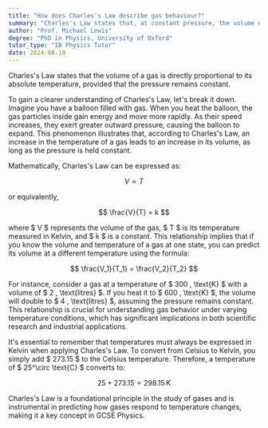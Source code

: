 ```yaml
---
title: "How does Charles's Law describe gas behaviour?"
summary: "Charles's Law states that, at constant pressure, the volume of a gas increases as its temperature rises, demonstrating a direct proportional relationship between the two."
author: "Prof. Michael Lewis"
degree: "PhD in Physics, University of Oxford"
tutor_type: "IB Physics Tutor"
date: 2024-08-18
---
```


Charles's Law states that the volume of a gas is directly proportional to its absolute temperature, provided that the pressure remains constant.

To gain a clearer understanding of Charles's Law, let's break it down. Imagine you have a balloon filled with gas. When you heat the balloon, the gas particles inside gain energy and move more rapidly. As their speed increases, they exert greater outward pressure, causing the balloon to expand. This phenomenon illustrates that, according to Charles's Law, an increase in the temperature of a gas leads to an increase in its volume, as long as the pressure is held constant.

Mathematically, Charles's Law can be expressed as:

$$ V \propto T $$

or equivalently,

$$ \frac{V}{T} = k $$

where $ V $ represents the volume of the gas, $ T $ is its temperature measured in Kelvin, and $ k $ is a constant. This relationship implies that if you know the volume and temperature of a gas at one state, you can predict its volume at a different temperature using the formula:

$$ \frac{V_1}{T_1} = \frac{V_2}{T_2} $$

For instance, consider a gas at a temperature of $ 300 \, \text{K} $ with a volume of $ 2 \, \text{litres} $. If you heat it to $ 600 \, \text{K} $, the volume will double to $ 4 \, \text{litres} $, assuming the pressure remains constant. This relationship is crucial for understanding gas behavior under varying temperature conditions, which has significant implications in both scientific research and industrial applications.

It's essential to remember that temperatures must always be expressed in Kelvin when applying Charles's Law. To convert from Celsius to Kelvin, you simply add $ 273.15 $ to the Celsius temperature. Therefore, a temperature of $ 25^\circ \text{C} $ converts to:

$$ 25 + 273.15 = 298.15 \, \text{K} $$

Charles's Law is a foundational principle in the study of gases and is instrumental in predicting how gases respond to temperature changes, making it a key concept in GCSE Physics.
    